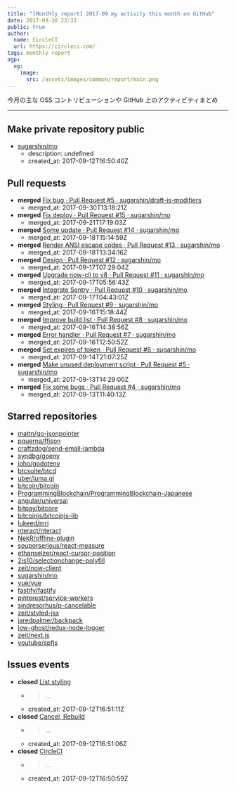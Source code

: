 ```yaml
---
title: "[Monthly report] 2017-09 my activity this month on GitHub"
date: 2017-09-30 23:33
public: true
author:
  name: CircleCI
  url: https://circleci.com/
tags: monthly report
ogp:
  og:
    image:
      src: /assets/images/common/report/main.png
---
```


今月の主な OSS コントリビューションや GitHub 上のアクティビティまとめ

***

## Make private repository public

- [sugarshin/mo](https://github.com/sugarshin/mo)
  - description: undefined
  - created_at: 2017-09-12T16:50:40Z

## Pull requests

- **merged** [Fix bug · Pull Request #5 · sugarshin/draft-js-modifiers](https://github.com/sugarshin/draft-js-modifiers/pull/5)
  - merged_at: 2017-09-30T13:18:21Z
- **merged** [Fix deploy · Pull Request #15 · sugarshin/mo](https://github.com/sugarshin/mo/pull/15)
  - merged_at: 2017-09-21T17:19:03Z
- **merged** [Some update · Pull Request #14 · sugarshin/mo](https://github.com/sugarshin/mo/pull/14)
  - merged_at: 2017-09-18T15:14:59Z
- **merged** [Render ANSI escape codes · Pull Request #13 · sugarshin/mo](https://github.com/sugarshin/mo/pull/13)
  - merged_at: 2017-09-18T13:34:16Z
- **merged** [Design · Pull Request #12 · sugarshin/mo](https://github.com/sugarshin/mo/pull/12)
  - merged_at: 2017-09-17T07:29:04Z
- **merged** [Upgrade now-cli to v8 · Pull Request #11 · sugarshin/mo](https://github.com/sugarshin/mo/pull/11)
  - merged_at: 2017-09-17T05:56:43Z
- **merged** [Integrate Sentry · Pull Request #10 · sugarshin/mo](https://github.com/sugarshin/mo/pull/10)
  - merged_at: 2017-09-17T04:43:01Z
- **merged** [Styling · Pull Request #9 · sugarshin/mo](https://github.com/sugarshin/mo/pull/9)
  - merged_at: 2017-09-16T15:18:44Z
- **merged** [Improve build list · Pull Request #8 · sugarshin/mo](https://github.com/sugarshin/mo/pull/8)
  - merged_at: 2017-09-16T14:38:56Z
- **merged** [Error handler · Pull Request #7 · sugarshin/mo](https://github.com/sugarshin/mo/pull/7)
  - merged_at: 2017-09-16T12:50:52Z
- **merged** [Set expires of token · Pull Request #6 · sugarshin/mo](https://github.com/sugarshin/mo/pull/6)
  - merged_at: 2017-09-14T21:07:25Z
- **merged** [Make unused deployment script · Pull Request #5 · sugarshin/mo](https://github.com/sugarshin/mo/pull/5)
  - merged_at: 2017-09-13T14:29:00Z
- **merged** [Fix some bugs · Pull Request #4 · sugarshin/mo](https://github.com/sugarshin/mo/pull/4)
  - merged_at: 2017-09-13T11:40:13Z

## Starred repositories

- [mattn/go-jsonpointer](https://github.com/mattn/go-jsonpointer)
- [pquerna/ffjson](https://github.com/pquerna/ffjson)
- [craftzdog/send-email-lambda](https://github.com/craftzdog/send-email-lambda)
- [syndbg/goenv](https://github.com/syndbg/goenv)
- [joho/godotenv](https://github.com/joho/godotenv)
- [btcsuite/btcd](https://github.com/btcsuite/btcd)
- [uber/luma.gl](https://github.com/uber/luma.gl)
- [bitcoin/bitcoin](https://github.com/bitcoin/bitcoin)
- [ProgrammingBlockchain/ProgrammingBlockchain-Japanese](https://github.com/ProgrammingBlockchain/ProgrammingBlockchain-Japanese)
- [angular/universal](https://github.com/angular/universal)
- [bitpay/bitcore](https://github.com/bitpay/bitcore)
- [bitcoinjs/bitcoinjs-lib](https://github.com/bitcoinjs/bitcoinjs-lib)
- [lukeed/mri](https://github.com/lukeed/mri)
- [nteract/nteract](https://github.com/nteract/nteract)
- [NekR/offline-plugin](https://github.com/NekR/offline-plugin)
- [souporserious/react-measure](https://github.com/souporserious/react-measure)
- [ethanselzer/react-cursor-position](https://github.com/ethanselzer/react-cursor-position)
- [2is10/selectionchange-polyfill](https://github.com/2is10/selectionchange-polyfill)
- [zeit/now-client](https://github.com/zeit/now-client)
- [sugarshin/mo](https://github.com/sugarshin/mo)
- [yue/yue](https://github.com/yue/yue)
- [fastify/fastify](https://github.com/fastify/fastify)
- [pinterest/service-workers](https://github.com/pinterest/service-workers)
- [sindresorhus/p-cancelable](https://github.com/sindresorhus/p-cancelable)
- [zeit/styled-jsx](https://github.com/zeit/styled-jsx)
- [jaredpalmer/backpack](https://github.com/jaredpalmer/backpack)
- [low-ghost/redux-node-logger](https://github.com/low-ghost/redux-node-logger)
- [zeit/next.js](https://github.com/zeit/next.js)
- [youtube/spfjs](https://github.com/youtube/spfjs)

## Issues events

- **closed** [List styling](https://github.com/sugarshin/mo/issues/1)
  - > ...
  - created_at: 2017-09-12T16:51:11Z
- **closed** [Cancel, Rebuild](https://github.com/sugarshin/mo/issues/2)
  - > ...
  - created_at: 2017-09-12T16:51:06Z
- **closed** [CircleCI](https://github.com/sugarshin/mo/issues/3)
  - > ...
  - created_at: 2017-09-12T16:50:59Z
